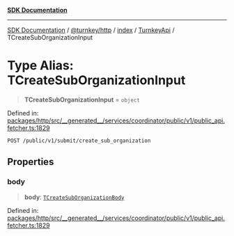 [**SDK Documentation**](../../../../../../README.mdx)

***

[SDK Documentation](../../../../../../packages.mdx) / [@turnkey/http](../../../../README.mdx) / [index](../../../README.mdx) / [TurnkeyApi](../README.mdx) / TCreateSubOrganizationInput

# Type Alias: TCreateSubOrganizationInput

> **TCreateSubOrganizationInput** = `object`

Defined in: [packages/http/src/\_\_generated\_\_/services/coordinator/public/v1/public\_api.fetcher.ts:1829](https://github.com/tkhq/sdk/blob/fd49bfe86475c8603b3eb385aa101efa36fa32fc/packages/http/src/__generated__/services/coordinator/public/v1/public_api.fetcher.ts#L1829)

`POST /public/v1/submit/create_sub_organization`

## Properties

### body

> **body**: [`TCreateSubOrganizationBody`](TCreateSubOrganizationBody.mdx)

Defined in: [packages/http/src/\_\_generated\_\_/services/coordinator/public/v1/public\_api.fetcher.ts:1829](https://github.com/tkhq/sdk/blob/fd49bfe86475c8603b3eb385aa101efa36fa32fc/packages/http/src/__generated__/services/coordinator/public/v1/public_api.fetcher.ts#L1829)
